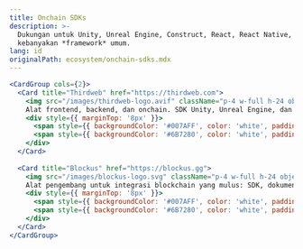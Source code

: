 ```yaml
---
title: Onchain SDKs
description: >-
  Dukungan untuk Unity, Unreal Engine, Construct, React, React Native, dan
  kebanyakan *framework* umum.
lang: id
originalPath: ecosystem/onchain-sdks.mdx
---
```

```jsx
<CardGroup cols={2}>
  <Card title="Thirdweb" href="https://thirdweb.com">
    <img src="/images/thirdweb-logo.avif" className="p-4 w-full h-24 object-cover bg-black rounded-xl mt-3" />
    Alat frontend, backend, dan onchain. SDK Unity, Unreal Engine, dan React Native.
    <div style={{ marginTop: '8px' }}>
      <span style={{ backgroundColor: '#007AFF', color: 'white', padding: '2px 8px', borderRadius: '4px', fontSize: '12px', marginRight: '8px' }}>Dukungan B3</span>
      <span style={{ backgroundColor: '#6B7280', color: 'white', padding: '2px 8px', borderRadius: '4px', fontSize: '12px' }}>SDK Gaming</span>
    </div>
  </Card>
  
  <Card title="Blockus" href="https://blockus.gg">
    <img src="/images/blockus-logo.svg" className="p-4 w-full h-24 object-contain bg-black rounded-xl mt-3" />
    Alat pengembang untuk integrasi blockchain yang mulus: SDK, dokumentasi terperinci, dan dukungan khusus memungkinkan Anda fokus pada penciptaan gameplay yang menarik.
    <div style={{ marginTop: '8px' }}>
      <span style={{ backgroundColor: '#007AFF', color: 'white', padding: '2px 8px', borderRadius: '4px', fontSize: '12px', marginRight: '8px' }}>Dukungan B3</span>
      <span style={{ backgroundColor: '#6B7280', color: 'white', padding: '2px 8px', borderRadius: '4px', fontSize: '12px' }}>SDK Gaming</span>
    </div>
  </Card>
</CardGroup>
```
